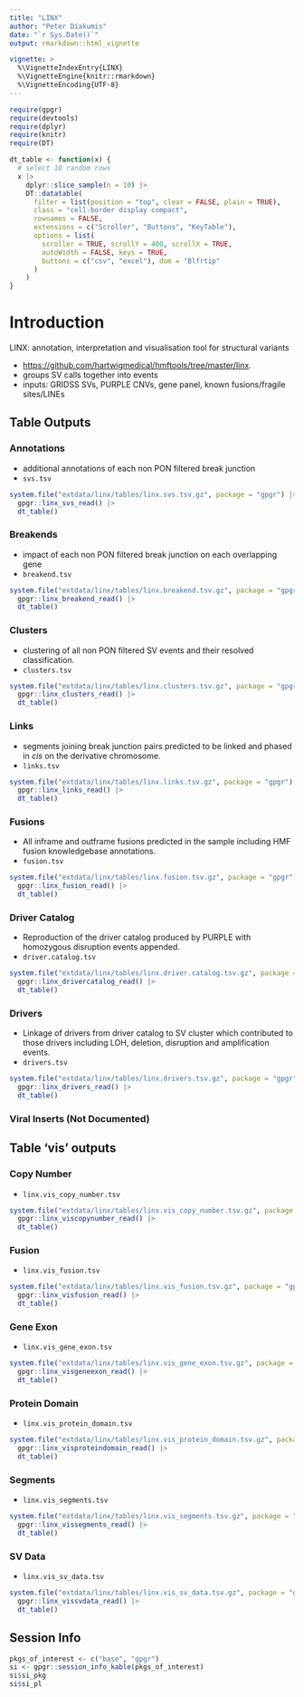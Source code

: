 ```yaml
---
title: "LINX"
author: "Peter Diakumis"
date: "`r Sys.Date()`"
output: rmarkdown::html_vignette

vignette: >
  %\VignetteIndexEntry{LINX}
  %\VignetteEngine{knitr::rmarkdown}
  %\VignetteEncoding{UTF-8}
---
```


```r
require(gpgr)
require(devtools)
require(dplyr)
require(knitr)
require(DT)
```

```r
dt_table <- function(x) {
  # select 10 random rows
  x |>
    dplyr::slice_sample(n = 10) |>
    DT::datatable(
      filter = list(position = "top", clear = FALSE, plain = TRUE),
      class = "cell-border display compact",
      rownames = FALSE,
      extensions = c("Scroller", "Buttons", "KeyTable"),
      options = list(
        scroller = TRUE, scrollY = 400, scrollX = TRUE,
        autoWidth = FALSE, keys = TRUE,
        buttons = c("csv", "excel"), dom = "Blfrtip"
      )
    )
}
```


Introduction
============

LINX: annotation, interpretation and visualisation tool for structural variants

- <https://github.com/hartwigmedical/hmftools/tree/master/linx>.
- groups SV calls together into events
- inputs: GRIDSS SVs, PURPLE CNVs, gene panel, known fusions/fragile sites/LINEs

Table Outputs
-------------

### Annotations

- additional annotations of each non PON filtered break junction
- `svs.tsv`

```r
system.file("extdata/linx/tables/linx.svs.tsv.gz", package = "gpgr") |>
  gpgr::linx_svs_read() |>
  dt_table()
```


### Breakends

- impact of each non PON filtered break junction on each overlapping gene
- `breakend.tsv`

```r
system.file("extdata/linx/tables/linx.breakend.tsv.gz", package = "gpgr") |>
  gpgr::linx_breakend_read() |>
  dt_table()
```

### Clusters

- clustering of all non PON filtered SV events and their resolved
  classification.
- `clusters.tsv`

```r
system.file("extdata/linx/tables/linx.clusters.tsv.gz", package = "gpgr") |>
  gpgr::linx_clusters_read() |>
  dt_table()
```

### Links

- segments joining break junction pairs predicted to be linked and phased in
  _cis_ on the derivative chromosome.
- `links.tsv`

```r
system.file("extdata/linx/tables/linx.links.tsv.gz", package = "gpgr") |>
  gpgr::linx_links_read() |>
  dt_table()
```

### Fusions

- All inframe and outframe fusions predicted in the sample including HMF
  fusion knowledgebase annotations.
- `fusion.tsv`

```r
system.file("extdata/linx/tables/linx.fusion.tsv.gz", package = "gpgr") |>
  gpgr::linx_fusion_read() |>
  dt_table()
```

### Driver Catalog

- Reproduction of the driver catalog produced by PURPLE with homozygous
  disruption events appended.
- `driver.catalog.tsv`

```r
system.file("extdata/linx/tables/linx.driver.catalog.tsv.gz", package = "gpgr") |>
  gpgr::linx_drivercatalog_read() |>
  dt_table()
```

### Drivers

- Linkage of drivers from driver catalog to SV cluster which contributed to
  those drivers including LOH, deletion, disruption and amplification events.
- `drivers.tsv`

```r
system.file("extdata/linx/tables/linx.drivers.tsv.gz", package = "gpgr") |>
  gpgr::linx_drivers_read() |>
  dt_table()
```

### Viral Inserts (Not Documented)

## Table 'vis' outputs

### Copy Number

- `linx.vis_copy_number.tsv`

```r
system.file("extdata/linx/tables/linx.vis_copy_number.tsv.gz", package = "gpgr") |>
  gpgr::linx_viscopynumber_read() |>
  dt_table()
```

### Fusion

- `linx.vis_fusion.tsv`

```r
system.file("extdata/linx/tables/linx.vis_fusion.tsv.gz", package = "gpgr") |>
  gpgr::linx_visfusion_read() |>
  dt_table()
```

### Gene Exon

- `linx.vis_gene_exon.tsv`

```r
system.file("extdata/linx/tables/linx.vis_gene_exon.tsv.gz", package = "gpgr") |>
  gpgr::linx_visgeneexon_read() |>
  dt_table()
```

### Protein Domain

- `linx.vis_protein_domain.tsv`

```r
system.file("extdata/linx/tables/linx.vis_protein_domain.tsv.gz", package = "gpgr") |>
  gpgr::linx_visproteindomain_read() |>
  dt_table()
```

### Segments

- `linx.vis_segments.tsv`

```r
system.file("extdata/linx/tables/linx.vis_segments.tsv.gz", package = "gpgr") |>
  gpgr::linx_vissegments_read() |>
  dt_table()
```

### SV Data

- `linx.vis_sv_data.tsv`

```r
system.file("extdata/linx/tables/linx.vis_sv_data.tsv.gz", package = "gpgr") |>
  gpgr::linx_vissvdata_read() |>
  dt_table()
```

## Session Info

```r
pkgs_of_interest <- c("base", "gpgr")
si <- gpgr::session_info_kable(pkgs_of_interest)
si$si_pkg
si$si_pl
```
